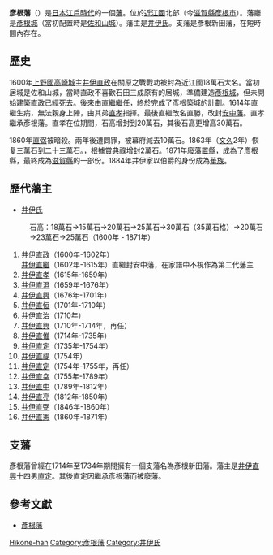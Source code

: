 {{japanese|japanese=彦根藩|kana=ひこねはん|romaji=Hikone-han}}
{{Location map |Japan
|label=彥根藩<br>譜代<br>35萬石
|lat_deg=35|lat_min=16|lat_sec=35.12
|lon_deg=136|lon_min=15|lon_sec=6.8
|position=right
|width=250
|caption=彥根藩的位置
|mark=Japanese crest Hikone tachibana.png
|marksize=10
}}
'''彥根藩'''（{{jpn|j=彦根藩|hg=ひこねはん|rm=Hikone han|f=y}}）是[[日本|日本]][[江戶時代|江戶時代]]的一個[[藩_(日本)|藩]]。位於[[近江國|近江國]]北部（今[[滋賀縣|滋賀縣]][[彥根市|彥根市]]）。藩廳是[[彥根城|彥根城]]（當初配置時是[[佐和山城|佐和山城]]）。藩主是[[井伊氏|井伊氏]]。支藩是彥根新田藩，在短時間內存在。

==歷史==
1600年[[上野國|上野國]][[高崎城|高崎城]]主[[井伊直政|井伊直政]]在關原之戰戰功被封為近江國18萬石大名。當初居城是佐和山城，當時直政不喜歡石田三成原有的居城，準備建造[[彥根城|彥根城]]，但未開始建築直政已經死去。後來由[[井伊直繼|直繼]]繼任，終於完成了彥根築城的計劃。1614年直繼生病，無法親身上陣，由其弟[[井伊直孝|直孝]]指揮。最後直繼改名直勝，改封[[安中藩|安中藩]]。直孝繼承彥根藩。直孝在位期間，石高增封到20萬石，其後石高更增高30萬石。

1860年[[井伊直弼|直弼]]被暗殺。兩年後遭問罪，被幕府減去10萬石。1863年（[[文久|文久]]2年）恢复三萬石到二十三萬石。{{Citation needed|1867年藩主決定倒幕，成功捕獲[[近藤勇|近藤勇]]|time=2020-08-16}}，根據[[賞典祿|賞典祿]]增封2萬石。1871年[[廢藩置縣|廢藩置縣]]，成為了彥根縣，最終成為[[滋賀縣|滋賀縣]]的一部份。1884年井伊家以伯爵的身份成為[[華族|華族]]。

==歷代藩主==
*[[井伊氏|井伊氏]]
:石高：18萬石→15萬石→20萬石→25萬石→30萬石（35萬石格）→20萬石→23萬石→25萬石（1600年 - 1871年）

# [[井伊直政|井伊直政]]（1600年-1602年）<br>[[井伊直勝|井伊直繼]]（1602年-1615年）直繼封安中藩，在家譜中不視作為第二代藩主
# [[井伊直孝|井伊直孝]]（1615年-1659年）
# [[井伊直澄|井伊直澄]]（1659年-1676年）
# [[井伊直興|井伊直興]]（1676年-1701年）
# [[井伊直恒|井伊直恒]]（1701年-1710年）
# [[井伊直治|井伊直治]]（1710年）
# [[井伊直興|井伊直興]]（1710年-1714年，再任）
# [[井伊直惟|井伊直惟]]（1714年-1735年）
# [[井伊直定|井伊直定]]（1735年-1754年）
# [[井伊直禔|井伊直禔]]（1754年）
# [[井伊直定|井伊直定]]（1754年-1755年，再任）
# [[井伊直幸|井伊直幸]]（1755年-1789年）
# [[井伊直中|井伊直中]]（1789年-1812年）
# [[井伊直亮|井伊直亮]]（1812年-1850年）
# [[井伊直弼|井伊直弼]]（1846年-1860年）
# [[井伊直憲|井伊直憲]]（1860年-1871年）

== 支藩 ==
彥根藩曾經在1714年至1734年期間擁有一個支藩名為彥根新田藩。藩主是[[井伊直興|井伊直興]]十四男[[井伊直定|直定]]。其後直定因繼承彥根藩而被廢藩。

== 參考文獻 ==
*[https://web.archive.org/web/20120114141216/http://www.asahi-net.or.jp/~ME4K-SKRI/han/kinki/hikone.html 彥根藩]

{{江戶時代的藩}}

[[Category:近江國的藩|Hikone-han]]
[[Category:彥根藩|Category:彥根藩]]
[[Category:井伊氏|Category:井伊氏]]